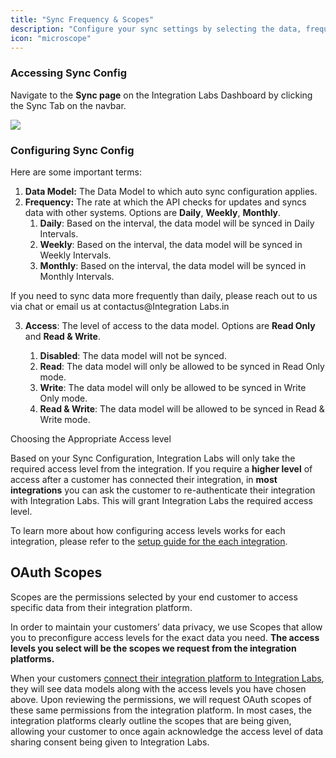 ```yaml
---
title: "Sync Frequency & Scopes"
description: "Configure your sync settings by selecting the data, frequency and level of access from the integration you want to sync with Integration Labs."
icon: "microscope"
---
```


### Accessing Sync Config

Navigate to the **Sync page** on the Integration Labs Dashboard by clicking the Sync Tab on the navbar.

![](/images/sync_page.png)

### Configuring Sync Config

Here are some important terms:

1.  **Data Model:** The Data Model to which auto sync configuration applies.
2.  **Frequency:** The rate at which the API checks for updates and syncs data with other systems. Options are **Daily**, **Weekly**, **Monthly**.
    1. **Daily**: Based on the interval, the data model will be synced in Daily Intervals.
    2. **Weekly**: Based on the interval, the data model will be synced in Weekly Intervals.
    3. **Monthly**: Based on the interval, the data model will be synced in Monthly Intervals.

<Note>If you need to sync data more frequently than daily, please reach out to us via chat or email us at contactus@Integration Labs.in</Note>

3.  **Access**: The level of access to the data model. Options are **Read Only** and **Read & Write**.

    1.  **Disabled**: The data model will not be synced.
    2.  **Read**: The data model will only be allowed to be synced in Read Only mode.
    3.  **Write**: The data model will only be allowed to be synced in Write Only mode.
    4.  **Read & Write**: The data model will be allowed to be synced in Read & Write mode.

<Info>
Choosing the Appropriate Access level

Based on your Sync Configuration, Integration Labs will only take the required access level from the integration. If you require a **higher level** of access after a customer has connected their integration, in **most integrations** you can ask the customer to re-authenticate their integration with Integration Labs. This will grant Integration Labs the required access level.

</Info>

To learn more about how configuring access levels works for each integration, please refer to the [setup guide for the each integration](/documentation/accounting-integrations/accounting-integrations-overview).

## OAuth Scopes

Scopes are the permissions selected by your end customer to access specific data from their integration platform.

In order to maintain your customers’ data privacy, we use Scopes that allow you to preconfigure access levels for the exact data you need. **The access levels you select will be the scopes we request from the integration platforms.**

When your customers [connect their integration platform to Integration Labs](/documentation/concepts/rootfi-connect/introduction), they will see data models along with the access levels you have chosen above. Upon reviewing the permissions, we will request OAuth scopes of these same permissions from the integration platform. In most cases, the integration platforms clearly outline the scopes that are being given, allowing your customer to once again acknowledge the access level of data sharing consent being given to Integration Labs.
